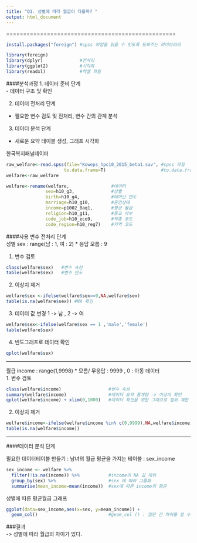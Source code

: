 ```yaml
---
title: "Q1. 성별에 따라 월급이 다를까? "
output: html_document
---
```


==================================================

```r
install.packages("foreign") #spss 파일을 읽을 수 잇도록 도와주는 라이브러리 
```

```r
library(foreign)
library(dplyr)              #전처리
library(ggplot2)            #시각화
library(readxl)             #엑셀 파일 

```

####분석과정
1. 데이터 준비 단계  
-  데이터 구조 및 확인  
 
2. 데이터 전처리 단계   
-  필요한 변수 검토 및 전처리, 변수 간의 관계 분석 

3. 데이터 분석 단계  
-  새로운 요약 테이블 생성, 그래프 시각화 


한국복지패널데이터
```r
raw_welfare<-read.spss(file="Koweps_hpc10_2015_beta1.sav", #spss 파일 
                      to.data.frame=T)                     #to.data.frame=T : 옵션 사용하지 않으면 
welfare<-raw_welfare
```

```r
welfare<-rename(welfare,                #데이터
               sex=h10_g3,              #성별 
               birth=h10_g4,            #태어난 연도
               marriage=h10_g10,        #혼인상태
               income=p1002_8aq1,       #평균 월급
               religion=h10_g11,        #종교 여부
               code_job=h10_eco9,       #직종 코드
               code_region=h10_reg7)    #지역 코드 
```

####사용 변수 전처리 단계  
성별 sex : range(남 : 1, 여 : 2)   * 응답 모름 : 9   

1. 변수 검토  
```r
class(welfare$sex)   #변수 속성
table(welfare$sex)   #변수 빈도
```

2. 이상치 제거  
```r
welfare$sex <-ifelse(welfare$sex==9,NA,welfare$sex)
table(is.na(welfare$sex)) #NA 확인 
```

3. 데이터 값 변경 1 -> 남 , 2 -> 여  
```r
welfare$sex<-ifelse(welfare$sex == 1 ,'male','female')
table(welfare$sex)
```
4. 빈도그래프로 데이터 확인   
```r
qplot(welfare$sex) 
```


----

월급 income : range(1,9998)  * 모름/ 무응답 : 9999 ,  0 : 아동 데이터    
1. 변수 검토  
```r
class(welfare$income)                  #변수 속성
summary(welfare$income)                #데이터 요약 통계량 -> 이상치 확인 
qplot(welfare$income) + xlim(0,1000)   #데이터 확인을 위한 그래프로 범위 제한 (xlim)
```

2. 이상치 제거  
```r
welfare$income<-ifelse(welfare$income %in% c(0,9999),NA,welfare$income)   #0,9999 -> NA
table(is.na(welfare$income))
```


-----
####데이터 분석 단계  

필요한 데이터테이블 만들기 : 남녀의 월급 평균을 가지는 테이블 : sex_income  
```r
sex_income <- welfare %>% 
  filter(!is.na(income)) %>%           #income의 NA 값 제외
  group_by(sex) %>%                    #sex 에 따라 그룹화
  summarise(mean_income=mean(income))  #sex에 따른 income의 평균 
```

성별에 따른 평균월급 그래프   
```r
ggplot(data=sex_income,aes(x=sex, y=mean_income)) + 
  geom_col()                           #geom_col () : 집단 간 차이를 알 수 있는 막대 그래프 
```

###결과   
-> 성별에 따라 월급의 차이가 있다.   



